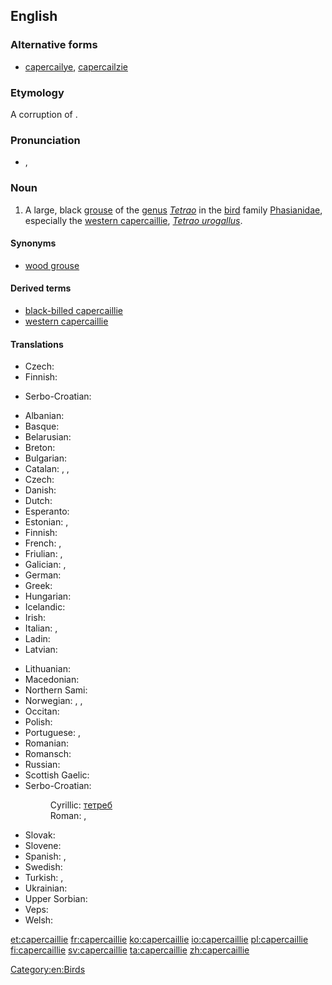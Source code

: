 ==English==
{{rfi}}
{{wikipedia}}
{{wikipedia|capercaillie}}
{{wikispecies|Tetrao urogallus}}

===Alternative forms===
* [[capercailye]], [[capercailzie]]

===Etymology===
A {{etyl|sco|en}} corruption of {{etyl|gd|en}} {{term|capull coille||horse of the woods|lang=gd}}.

===Pronunciation===
* {{IPA|/kæpəˈkeɪli/|/kæpəˈkeɪlji/}}, {{X-SAMPA|/k{p@"keIli/|/k{p@"keIlji/}}

===Noun===
{{en-noun}}

# A large, black [[grouse]] of the [[genus]] ''[[Tetrao]]'' in the [[bird]] family [[Phasianidae]], especially the [[western capercaillie]], ''[[Tetrao urogallus]]''.

====Synonyms====
* {{sense|Tetrao urogallus}} [[wood grouse]]

====Derived terms====
* [[black-billed capercaillie]]
* [[western capercaillie]]

====Translations====
{{trans-top|bird of the genus ''Tetrao''}}
* Czech: {{t+|cs|tetřev}}
* Finnish: {{t+|fi|metso}}
{{trans-mid}}
* Serbo-Croatian: {{t-|sh|tetrijeb|m}}
{{trans-bottom}}

{{trans-top|''Tetrao urogallus''}}
* Albanian: {{t-|sq|gjeli i egër}}
* Basque: {{t-|eu|basoilar}}
* Belarusian: {{t-|be|глушэц|sc=Cyrl}}
* Breton: {{t-|br|skilgog meur}}
* Bulgarian: {{t-|bg|глухар|tr=gluhar|sc=Cyrl}}
* Catalan: {{t-|ca|gall fer|m}}, {{t-|ca|gall salvatge|m}}, {{t-|ca|gall de bosc|m}}
* Czech: {{t-|cs|tetřev hlušec}}
* Danish: {{t-|da|tjur}}
* Dutch: {{t-|nl|auerhoen|n}}
* Esperanto: {{t-|eo|urogalo}}
* Estonian: {{t-|et|metsis}}, {{t-|et|mőtus}}
* Finnish: {{t+|fi|metso}}
* French: {{t+|fr|grand tétras|m}}, {{t+|fr|grand coq de bruyère|m}}
* Friulian: {{tø|fur|gjal di mont}}, {{tø|fur|gjal cedron}}
* Galician: {{t-|gl|pita do monte}}, {{t-|gl|galo do monte}}
* German: {{t+|de|Auerhuhn|n}}
* Greek: {{t-|el|αγριόκουρκος|tr=agriókourkos|sc=Grek}}
* Hungarian: {{t+|hu|siketfajd}}
* Icelandic: {{t-|is|þiður}}
* Irish: {{t-|ga|capall coille}}
* Italian: {{t-|it|urogallo|m}}, {{t-|it|gallo cedrone|m}}
* Ladin: {{tø|lld|gial grisc}}
* Latvian: {{t-|lv|mednis}}
{{trans-mid}}
* Lithuanian: {{t+|lt|kurtinys}}
* Macedonian: {{t-|mk|тетреб|tr=tetreb|sc=Cyrl}}
* Northern Sami: {{tø|se|čukčá}}
* Norwegian: {{t+|no|storfugl}}, {{t+|no|tiur}} {{qualifier|male}}, {{t+|no|røy}} {{qualifier|female}}
* Occitan: {{t-|oc|pollambèrt|m}}
* Polish: {{t+|pl|głuszec}}
* Portuguese: {{t-|pt|tetraz-grande}}, {{t-|pt|galomontês}}
* Romanian: {{t-|ro|cocoșul de munte}}
* Romansch: {{t-|rm|cot / gialina da taus}}
* Russian: {{t+|ru|глухарь|m|tr=gluχár'}}
* Scottish Gaelic: {{t-|gd|capal-coille}}
* Serbo-Croatian:
*: Cyrillic: [[тетреб]] {{t-|sh|тетријеб глухан|m|sc=Cyrl}}
*: Roman: {{t-|sh|tetreb}}, {{t-|sh|tetrijeb gluhan|m}}
* Slovak: {{t-|sk|tetrov hlucháň}}
* Slovene: {{t+|sl|divji petelin}}
* Spanish: {{t+|es|urogallo|m}}, {{t-|es|gallo silvestre|m}}
* Swedish: {{t+|sv|tjäder}}
* Turkish: {{t-|tr|çali horozu}}, {{t+|tr|orman horozu}}
* Ukrainian: {{t-|uk|глухар|tr=gluhar|sc=Cyrl}}
* Upper Sorbian: {{t-|hsb|hłuchar}}
* Veps: {{tø|vep|mecoi}}
* Welsh: {{t-|cy|grugiar y coed}}
{{trans-bottom}}

[[Category:en:Birds]]

[[et:capercaillie]]
[[fr:capercaillie]]
[[ko:capercaillie]]
[[io:capercaillie]]
[[pl:capercaillie]]
[[fi:capercaillie]]
[[sv:capercaillie]]
[[ta:capercaillie]]
[[zh:capercaillie]]